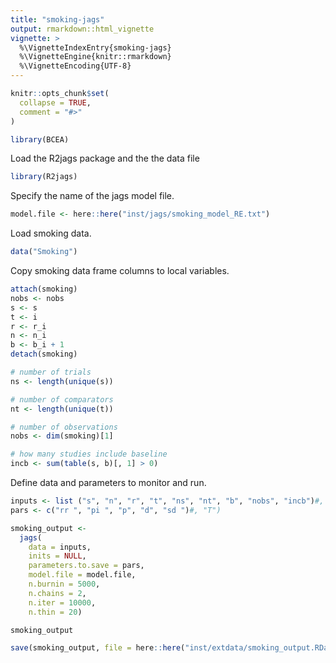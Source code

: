 ---
title: "smoking-jags"
output: rmarkdown::html_vignette
vignette: >
  %\VignetteIndexEntry{smoking-jags}
  %\VignetteEngine{knitr::rmarkdown}
  %\VignetteEncoding{UTF-8}
---

```{r, include = FALSE}
knitr::opts_chunk$set(
  collapse = TRUE,
  comment = "#>"
)
```

```{r setup}
library(BCEA)
```

Load the R2jags package and the the data file
```{r}
library(R2jags)
```

Specify the name of the jags model file.
```{r}
model.file <- here::here("inst/jags/smoking_model_RE.txt")
```

Load smoking data.
```{r}
data("Smoking")
```

Copy smoking data frame columns to local variables.
```{r}
attach(smoking)
nobs <- nobs
s <- s
t <- i
r <- r_i
n <- n_i
b <- b_i + 1
detach(smoking)
```

```{r}
# number of trials
ns <- length(unique(s))

# number of comparators
nt <- length(unique(t))

# number of observations
nobs <- dim(smoking)[1]

# how many studies include baseline
incb <- sum(table(s, b)[, 1] > 0)
```

Define data and parameters to monitor and run.
```{r}
inputs <- list ("s", "n", "r", "t", "ns", "nt", "b", "nobs", "incb")#, "na")
pars <- c("rr ", "pi ", "p", "d", "sd ")#, "T")

smoking_output <-
  jags(
    data = inputs,
    inits = NULL,
    parameters.to.save = pars,
    model.file = model.file,
    n.burnin = 5000,
    n.chains = 2,
    n.iter = 10000,
    n.thin = 20)
```


```{r}
smoking_output
```

```{r}
save(smoking_output, file = here::here("inst/extdata/smoking_output.RData"))
```
